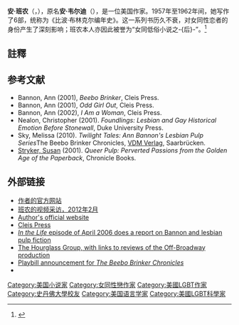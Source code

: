 {{expand English|time=2019-02-24T03:44:32+00:00}}
{{Infobox Writer <!-- for more information see [[:Template:Infobox_Writer/doc|:Template:Infobox Writer/doc]] -->
| name = Ann Bannon
| image = Ann Bannon in 1983.jpg
| imagesize = 200 px
| alt = 安·班农在1983年的黑白照片
| caption = 1983年的安·班农<br />{{link-en|蒂·科林|Tee Corinne}}摄
| pseudonym = 安·班农
| birthname = 安·韦尔迪
| birthdate = {{Birth date and age|mf=yes|1932|9|15}}
| birthplace = 美国[[伊利诺伊州|伊利诺伊州]][[乔利埃特_(伊利诺伊州)|乔利埃特]]
| occupation = 作家、教授、副院长
| nationality = {{USA}}
| period = 1957年至今
| genre = {{link-en|女同性恋低俗小说|lesbian pulp fiction}}<br>{{link-en|LGBT历史|LGBT history}}
| notableworks = 《{{link-en|怪女孩出列 (小说)|Odd Girl Out (novel)|怪女孩出列}}》、《{{link-en|我是女人|I Am a Woman}}》、《{{link-en|阴影下的女人|Women in the Shadows}}》、《{{link-en|女人之旅|Journey to a Woman}}》、《{{link-en|比波·布林克尔 (小说)|Beebo Brinker (novel)|比波·布林克尔}}》
| influences = 
| influenced = 
| website = http://www.annbannon.com
}}
'''安·班农'''（{{lang-en|Ann Bannon}}，{{bd|1932年|9月15日}}），原名'''安·韦尔迪'''（{{lang|en|Ann Weldy}}），是一位美国作家。1957年至1962年间，她写作了6部{{link-en|女同性恋低俗小说|lesbian pulp fiction}}，统称为《比波·布林克尔编年史》。这一系列书历久不衰，对女同性恋者的身份产生了深刻影响；班农本人亦因此被誉为“女同低俗小说之-{后}-”。<ref>{{cite news|author=Costello, Becca|url=http://www.newsreview.com/sacramento/Content?oid=12449|title=Pulp friction|work=Sacramento News & Review|date=2002-06-20|accessdate=2007-12-02|archive-date=2008-03-16|archive-url=https://web.archive.org/web/20080316052842/http://www.newsreview.com/sacramento/Content?oid=12449|dead-url=no}}</ref>

==註釋==
{{reflist}}

==参考文献==
{{refbegin|2}}
* Bannon, Ann (2001), ''Beebo Brinker'', Cleis Press. {{ISBN|1-57344-125-2}}
* Bannon, Ann (2001), ''Odd Girl Out'', Cleis Press. {{ISBN|1-57344-128-7}}
* Bannon, Ann (2002), ''I Am a Woman'', Cleis Press. {{ISBN|1-57344-145-7}}
* Nealon, Christopher (2001). ''Foundlings: Lesbian and Gay Historical Emotion Before Stonewall'', Duke University Press. {{ISBN|0-8223-8061-7}}
* Sky, Melissa (2010). ''Twilight Tales: Ann Bannon's Lesbian Pulp Series ''The Beebo Brinker Chronicles'' '', [[VDM_Publishing|VDM Verlag]], Saarbrücken. {{ISBN|978-3-639-22636-2}}
* [[Susan_Stryker|Stryker, Susan]] (2001). ''Queer Pulp: Perverted Passions from the Golden Age of the Paperback'', Chronicle Books. {{ISBN|0-8118-3020-9}}
{{refend}}

==外部链接==
* [http://www.annbannon.com/ 作者的官方网站]{{Wayback|url=http://www.annbannon.com/ |date=20121020092016 }}
* [http://thehighbar.tv/2012/02/14/ann-bannon-on-lesbian-pulp-fiction/ 班农的视频采访，2012年2月]{{Wayback|url=http://thehighbar.tv/2012/02/14/ann-bannon-on-lesbian-pulp-fiction/ |date=20120625102226 }}
* [https://web.archive.org/web/20110518112858/http://www.afterellen.com/Print/2006/6/beebo.html Author's official website]
* [https://web.archive.org/web/20070928104739/http://www.cleispress.com/category_index.php?category=Paperback,Classics Cleis Press]
* [https://web.archive.org/web/20070914033838/http://www.inthelifetv.org/inthelife/episodes/?episode=39 ''In the Life'' episode of April 2006 does a report on Bannon and lesbian pulp fiction]
* [https://web.archive.org/web/20110518112858/http://www.afterellen.com/Print/2006/6/beebo.html The Hourglass Group, with links to reviews of the Off-Broadway production]
* [https://web.archive.org/web/20070930194334/http://www.playbill.com/news/article/110075.html Playbill announcement for ''The Beebo Brinker Chronicles'']
* {{Cite web |url=http://www.afterellen.com/Print/2006/6/beebo.html |title=A 2006 review of ''Odd Girl Out'' and ''Beebo Brinker'' from AfterEllen.com |access-date=2018-02-12 |archive-url=https://web.archive.org/web/20110518112858/http://www.afterellen.com/Print/2006/6/beebo.html |archive-date=2011-05-18 |dead-url=yes }}

{{Authority control}}
{{DEFAULTSORT:Bannon, Ann}}
[[Category:美国小说家|Category:美国小说家]]
[[Category:女同性戀作家|Category:女同性戀作家]]
[[Category:美國LGBT作家|Category:美國LGBT作家]]
[[Category:史丹佛大學校友|Category:史丹佛大學校友]]
[[Category:美国语言学家|Category:美国语言学家]]
[[Category:美國LGBT科學家|Category:美國LGBT科學家]]